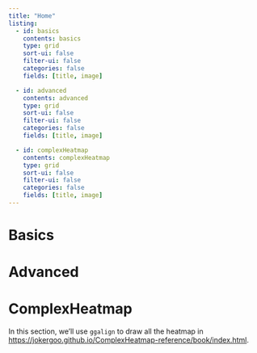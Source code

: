 ```yaml
---
title: "Home"
listing:
  - id: basics
    contents: basics
    type: grid
    sort-ui: false
    filter-ui: false
    categories: false
    fields: [title, image]

  - id: advanced
    contents: advanced
    type: grid
    sort-ui: false
    filter-ui: false
    categories: false
    fields: [title, image]

  - id: complexHeatmap
    contents: complexHeatmap
    type: grid
    sort-ui: false
    filter-ui: false
    categories: false
    fields: [title, image]
---
```


# Basics

:::{#basics}
:::

# Advanced

:::{#advanced}
:::

# ComplexHeatmap
In this section, we'll use `ggalign` to draw all the heatmap in
<https://jokergoo.github.io/ComplexHeatmap-reference/book/index.html>. 

:::{#complexHeatmap}
:::
